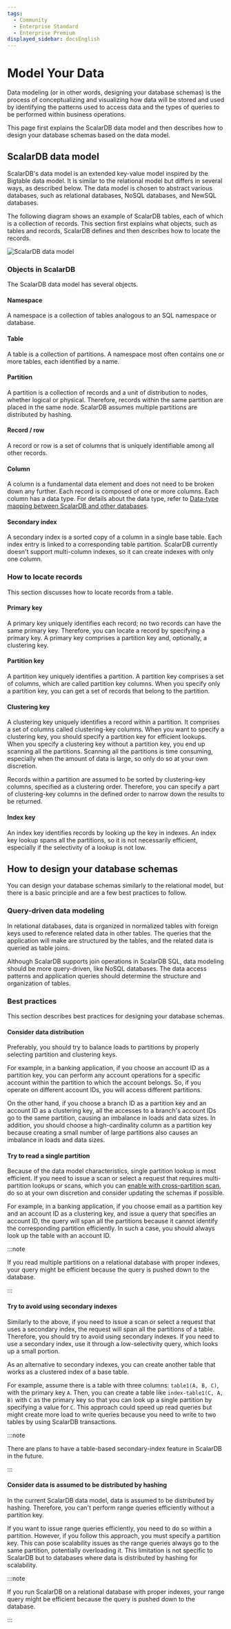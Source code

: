 ```yaml
---
tags:
  - Community
  - Enterprise Standard
  - Enterprise Premium
displayed_sidebar: docsEnglish
---
```


# Model Your Data

Data modeling (or in other words, designing your database schemas) is the process of conceptualizing and visualizing how data will be stored and used by identifying the patterns used to access data and the types of queries to be performed within business operations.

This page first explains the ScalarDB data model and then describes how to design your database schemas based on the data model.

## ScalarDB data model

ScalarDB's data model is an extended key-value model inspired by the Bigtable data model. It is similar to the relational model but differs in several ways, as described below. The data model is chosen to abstract various databases, such as relational databases, NoSQL databases, and NewSQL databases.

The following diagram shows an example of ScalarDB tables, each of which is a collection of records. This section first explains what objects, such as tables and records, ScalarDB defines and then describes how to locate the records.

![ScalarDB data model](images/scalardb_data_model.png)

### Objects in ScalarDB

The ScalarDB data model has several objects.

#### Namespace

A namespace is a collection of tables analogous to an SQL namespace or database.

#### Table

A table is a collection of partitions. A namespace most often contains one or more tables, each identified by a name.

#### Partition

A partition is a collection of records and a unit of distribution to nodes, whether logical or physical. Therefore, records within the same partition are placed in the same node. ScalarDB assumes multiple partitions are distributed by hashing.

#### Record / row

A record or row is a set of columns that is uniquely identifiable among all other records.

#### Column

A column is a fundamental data element and does not need to be broken down any further. Each record is composed of one or more columns. Each column has a data type. For details about the data type, refer to [Data-type mapping between ScalarDB and other databases](schema-loader.mdx#data-type-mapping-between-scalardb-and-other-databases).

#### Secondary index

A secondary index is a sorted copy of a column in a single base table. Each index entry is linked to a corresponding table partition. ScalarDB currently doesn't support multi-column indexes, so it can create indexes with only one column.

### How to locate records

This section discusses how to locate records from a table.

#### Primary key

A primary key uniquely identifies each record; no two records can have the same primary key. Therefore, you can locate a record by specifying a primary key. A primary key comprises a partition key and, optionally, a clustering key.

#### Partition key

A partition key uniquely identifies a partition. A partition key comprises a set of columns, which are called partition key columns. When you specify only a partition key, you can get a set of records that belong to the partition.

#### Clustering key

A clustering key uniquely identifies a record within a partition. It comprises a set of columns called clustering-key columns. When you want to specify a clustering key, you should specify a partition key for efficient lookups. When you specify a clustering key without a partition key, you end up scanning all the partitions. Scanning all the partitions is time consuming, especially when the amount of data is large, so only do so at your own discretion.

Records within a partition are assumed to be sorted by clustering-key columns, specified as a clustering order. Therefore, you can specify a part of clustering-key columns in the defined order to narrow down the results to be returned. 

#### Index key

An index key identifies records by looking up the key in indexes. An index key lookup spans all the partitions, so it is not necessarily efficient, especially if the selectivity of a lookup is not low.

## How to design your database schemas

You can design your database schemas similarly to the relational model, but there is a basic principle and are a few best practices to follow.

### Query-driven data modeling

In relational databases, data is organized in normalized tables with foreign keys used to reference related data in other tables. The queries that the application will make are structured by the tables, and the related data is queried as table joins.

Although ScalarDB supports join operations in ScalarDB SQL, data modeling should be more query-driven, like NoSQL databases. The data access patterns and application queries should determine the structure and organization of tables.

### Best practices

This section describes best practices for designing your database schemas.

#### Consider data distribution

Preferably, you should try to balance loads to partitions by properly selecting partition and clustering keys.

For example, in a banking application, if you choose an account ID as a partition key, you can perform any account operations for a specific account within the partition to which the account belongs. So, if you operate on different account IDs, you will access different partitions.

On the other hand, if you choose a branch ID as a partition key and an account ID as a clustering key, all the accesses to a branch's account IDs go to the same partition, causing an imbalance in loads and data sizes. In addition, you should choose a high-cardinality column as a partition key because creating a small number of large partitions also causes an imbalance in loads and data sizes.

#### Try to read a single partition

Because of the data model characteristics, single partition lookup is most efficient. If you need to issue a scan or select a request that requires multi-partition lookups or scans, which you can [enable with cross-partition scan](configurations.mdx#cross-partition-scan-configurations), do so at your own discretion and consider updating the schemas if possible. 

For example, in a banking application, if you choose email as a partition key and an account ID as a clustering key, and issue a query that specifies an account ID, the query will span all the partitions because it cannot identify the corresponding partition efficiently. In such a case, you should always look up the table with an account ID.

:::note

If you read multiple partitions on a relational database with proper indexes, your query might be efficient because the query is pushed down to the database. 

:::

#### Try to avoid using secondary indexes

Similarly to the above, if you need to issue a scan or select a request that uses a secondary index, the request will span all the partitions of a table. Therefore, you should try to avoid using secondary indexes. If you need to use a secondary index, use it through a low-selectivity query, which looks up a small portion.

As an alternative to secondary indexes, you can create another table that works as a clustered index of a base table. 

For example, assume there is a table with three columns: `table1(A, B, C)`, with the primary key `A`. Then, you can create a table like `index-table1(C, A, B)` with `C` as the primary key so that you can look up a single partition by specifying a value for `C`. This approach could speed up read queries but might create more load to write queries because you need to write to two tables by using ScalarDB transactions.

:::note

There are plans to have a table-based secondary-index feature in ScalarDB in the future.

:::

#### Consider data is assumed to be distributed by hashing

In the current ScalarDB data model, data is assumed to be distributed by hashing. Therefore, you can't perform range queries efficiently without a partition key.

If you want to issue range queries efficiently, you need to do so within a partition. However, if you follow this approach, you must specify a partition key. This can pose scalability issues as the range queries always go to the same partition, potentially overloading it. This limitation is not specific to ScalarDB but to databases where data is distributed by hashing for scalability.

:::note

If you run ScalarDB on a relational database with proper indexes, your range query might be efficient because the query is pushed down to the database. 

:::

